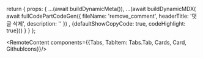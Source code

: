 
   return { 
    props: {
        ...(await buildDynamicMeta()),
        ...(await buildDynamicMDX(
          await fullCodePartCodeGen({
            fileName: 'remove_comment', 
            headerTitle: '댓글 삭제',
            description: ''
          })
         , {defaultShowCopyCode: true, codeHighlight: true}))
    }
  }
};

<RemoteContent components={{Tabs, TabItem: Tabs.Tab, Cards, Card, GithubIcons}}/>